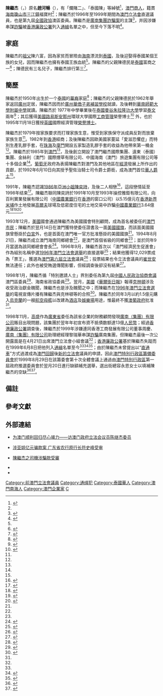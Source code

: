 {{noteTA
|T=zh-hans:陈继杰;zh-hant:陳繼杰;zh-hk:陳繼杰;zh-tw:陳繼杰;zh-mo:陳繼杰;
|1=zh-hans:陈继杰;zh-hant:陳繼杰;zh-hk:陳繼杰;zh-tw:陳繼杰;zh-mo:陳繼杰;
}}
{{Infobox_officeholder
| name = 陳繼杰<br>CHAN Kai Kit, Tommy
| image name = 
| width = 200px
| now = [[澳門立法會_(葡屬澳門)|澳門立法會]]議員
| period = 1996年—1999年
| Sex = 男
| different name = 趙河暢
| party = 澳門經濟民生促進會
| nationality = {{PRT}}<ref name="ICAC" />
| Native place = {{CHN}}[[海南|海南]][[瓊山市|瓊山市]][[三江鎮|三江鎮]]福寶村
| date of birth = {{Birth date and age|year=1950|month=3|day=23}}
| place of birth = 
| educate = [[英國|英國]]國際經濟管理[[榮譽博士|榮譽博士]]<br>[[美國|美國]][[路易斯安那州|路易斯安那州]]環球大學國際[[工商管理|工商管理]][[榮譽博士|榮譽博士]]
}}
'''陳繼杰'''（{{lang-pt|'''CHAN Kai Kit, Tommy'''}}，{{bd|1950年|3月23日}}）原名'''趙河暢'''（{{lang|pt|'''CHIO Ho Cheong'''}}），有「爛賭二」、「泰國陳」等綽號<ref name="one">{{cite news |language=zh-hant|publisher=[[壹週刊|壹週刊]] |date=2002年6月20日 |title=大鱷男友掠水兩億　陳奕詩十年傳奇 }}</ref>，[[澳門|澳門]][[商人|商人]]，籍貫[[海南|海南]][[瓊山市|瓊山市]][[三江鎮|三江鎮]]福寶村<ref name="tintin" />；陳繼杰於1996年至1999年期間為[[澳門立法會_(葡屬澳門)|澳門立法會]]直選議員，也是第九屆[[全國政協|全國政協]]澳區委員。陳繼杰是[[廣南集團|廣南集團詐騙案]]的主謀<ref>{{cite web |language=zh-hant | title=4000在逃贪官形成海外生态圈 |publisher=全球公審江澤民江大聯盟 |date=2005年10月28日 |accessdate=2010年8月13日 |url=http://www.grandtrial.org/GB/newsdetail.php?id=3126 }}</ref>，并因涉嫌串謀[[詐騙|詐騙]]被[[香港廉政公署|香港廉政公署]]列入[[通緝|通緝]]名單之中，但至今下落不明<ref name="ICAC">{{cite web |language=zh-hant | title=被通緝人士 |publisher=香港廉政公署 |accessdate=2010年8月13日 |url=https://www.icac.org.hk/tc/law/wanted/index_id_36.html }}</ref>。

==家庭==
陳繼杰的[[祖父|祖父]]陳六富，因為家贫而冒險由[[海南|海南]]漂流到[[泰國|泰國]]，及後迎娶得泰國某個王族的女兒，因而陳繼杰也擁有泰國王族血統<ref name="tintin" />。陳繼杰的父親陳德民是[[泰國|泰國]]富商之一<ref name="gold">{{cite news |language=zh-hant|publisher=[[蘋果日報|蘋果日報]] |date=1999年6月9日 |title=陳繼杰據說藏身北京 }}</ref>；陳德民有三名兒子，陳繼杰排行第三<ref name="Jovens">{{cite book|language=zh-hant | author=林昶（林富權） |title=澳門菁英錄（第四集） |year=1996 |publisher=澳門出版社 |location=澳門 |isbn=927-853-096-2 }}</ref>。

==簡歷==
陳繼杰於1950年出生於一个[[泰國|泰國]]的[[華裔|華裔]]家庭<ref>{{cite web |language=zh-hant | title= 陈继杰 |publisher=国家数字文化网 |accessdate=2010年8月13日 |url=http://www.ndcnc.gov.cn/datalib/2004/Character/DL/DL-20040302104121 }}</ref>；陳繼杰的父親陳德民於1962年舉家返回[[廣州|廣州]]定居，陳繼杰因而於[[廣州華僑子弟補習學校|廣州華僑子弟補習學校]]就讀，及後轉到[[華南師範大學附屬中學|華南師範大學附屬中學]]就讀。陳繼杰於
1977年中學畢業後在[[泰國|泰國]][[曼谷|曼谷]][[朱拉隆功大學|朱拉隆功大學]]學習[[泰文|泰文]]兩年<ref name="edmund">{{cite news |language=zh-hant|publisher=[[香港商報|香港商報]] |date=1999年6月9日 |title=何厚鏵拒評趙河暢被緝 }}</ref>；其后獲得[[美國|美國]][[路易斯安那州|路易斯安那州]]環球大學國際[[工商管理|工商管理]]榮譽博士<ref name="so">{{cite web |language=zh-cn |title=陈继杰 |publisher=文化蘇州信息網 |accessdate=2010年8月13日 |url=http://www.whsz.gov.cn:8088/datalib/2004/Character/DL/DL-20040302104121/view?searchterm=None }}{{dead link|date=2018年2月 |bot=InternetArchiveBot |fix-attempted=yes }}</ref> 外，也於1995年11月18日獲授[[英國|英國]]國際經濟管理[[榮譽博士|榮譽博士]]。

陳繼杰於1979年按家族要求而打理家族生意，惟受到家族保守派成員反對而放棄家族生意<ref name="Jovens" />。1982年到[[香港|香港]]經商；及後陳繼杰因歐美國家蔓延「愛滋恐懼症」而特別生產乳膠手套，在[[珠海|珠海]]及[[廈門|廈門]]開設五家製造乳膠手套的收益為他帶來第一桶金<ref name="gold" />。陳繼杰於1985年到[[澳門|澳門]]<ref name="one" />，及後創立開設了澳門繼杰國際集團、遠東（泰國）集團、金絲利（澳門）國際煙草有限公司、中國海南（澳門）旅遊集團有限公司等十多個企業<ref name="Mag" />。[[葡萄牙|葡萄牙]]政府為表揚陳繼杰對澳門及其他地區在[[經濟|經濟]]發展上所作出的貢獻，於1992年6月10日向其授予聖佐治騎士司令爵士爵銜，成為澳門首位[[華人|華人]][[爵士|爵士]]<ref name="so" />。

1991年，陳繼杰認識[[亞洲小姐競選|1986年亞洲小姐]][[陳奕詩|陳奕詩]]，及後二人相戀<ref name="Mag">{{cite journal |language=zh-cn |  journal =知音（海外版） |  issue =8 | year =2006}}</ref>，這段戀情延至1998年结束<ref>{{cite web |language=zh-hant | title=亞姐識揀 生活無憂 |publisher=[[東方互動|東方互動]] |accessdate=2010年8月13日 |url=http://orientaldaily.on.cc/cnt/entertainment/20100111/00282_003.html?pubdate=20100111 }}</ref>。陳繼杰聯同陳奕詩於1991年10月至1993年操控雅鉅有限公司，向百利實業發展有限公司（[[中國農業銀行|中國農業銀行]]在[[香港|香港]]的窗口公司）以5.15億元在[[香港|香港]][[新界|新界]][[米埔|米埔]]作土地發展[[高爾夫|高爾夫]]球場及低密度住宅的土地交易中詐騙[[中國農業銀行|中國農業銀行]]3.64億元<ref>{{cite news |language=zh-hant|publisher=[[蘋果日報|蘋果日報]] |date=2002年4月24日 |title=疑誇大米埔地價　向中農銀行詐騙　陳奕詩涉食價三億案開審 }}</ref><ref>{{cite news |language=zh-hant|publisher=[[文汇报_(香港)|文匯報]] |date=2008年4月27日 |accessdate=2010年8月13日 |title=農行告陳繼杰兄長索償 |url=http://paper.wenweipo.com/2008/04/27/HK0804270018.htm }}</ref><ref>{{cite web |language=zh-hant | title=陈奕诗卷入诈骗案 与前男友陈继杰等须赔3.5亿余元 |publisher=新浪網 |date=2006年6月3日 |accessdate=2010年8月13日 |url=http://news.sina.com.cn/o/2006-06-03/06309106857s.shtml }}</ref>。

1993年12月，[[美國|美國]]國會通過陳繼杰為美國國會特別顧問，成為首名被委任的[[澳門市民|澳門市民]]；陳繼杰於翌月14日在澳門獲特使委任證書及一面[[美國國旗|美國國旗]]，而該面美國國旗曾懸掛於[[白宮|白宮]]外，也是首面在澳門唯一官方批准懸掛的美國國旗<ref name="Jovens" />。1994年8月21日，陳繼杰成立澳門海南同鄉總會<ref name="so" />，是澳門首個省級的同鄉會<ref name="Jovens" />；並於同年9月當選為該同鄉總會會長<ref>{{cite news |language=zh-cn|publisher=[[光明日報|光明日報]] |accessdate=2010年8月13日 |title=魂牵梦绕故乡情 |url=http://www.gmw.cn/01gmrb/1998-01/15/GB/17574%5EGM8-1518.htm }}</ref>。1996年9月，陳繼杰首次以「澳門經濟民生促進會」作為組別名稱參選[[1996年澳門立法會選舉|1996年澳門立法會選舉]]的直接選舉<ref>{{cite news |language=zh-hant|publisher=[[澳門日報|澳門日報]] |date=1996年9月7日|title=參見}}</ref>；結果他獲得12,029票成為「票王」，獲選為[[澳門立法會_(葡屬澳門)#第六屆立法會_(1996-99)|澳門第六屆立法會]]議員<ref>{{cite news |language=zh-hant|publisher=[[澳門日報|澳門日報]] |date=1996年9月23日|title=參見}}</ref>；投票結果也令立法會議員的[[崔世安|崔世安]]無法連任；此外也被受賄選傳聞影響，但經調查後卻沒有結果<ref>{{cite news |language=zh-hant|publisher=[[星島日報|星島日報]] |date=1999年6月9日 |title=活躍澳門商場曾傳賄選醜聞 陳繼杰購母艦欲開酒店 }}</ref>。

1998年1月，陳繼杰循「特別邀請人士」界別委任為第九屆[[中國人民政治協商會議|中國人民政治協商會議]]澳門區委員<ref name="tintin">{{cite news |language=zh-hant|publisher=[[天天日報|天天日報]] |date=1999年6月9日 |title=傳為陳奕詩男友澳門立法會議員 陳繼杰擁泰王族血統 }}</ref>、海南省政協委員<ref>{{cite news |language=zh-cn|publisher=[[光明日報|光明日報]] |date=1998年3月9日 |accessdate=2010年8月13日 |title=为澳门顺利回归尽心竭力 |url=http://www.gmw.cn/01gmrb/1998-03/09/GB/17626%5EGM2-0911.htm }}</ref>。翌月，[[美國|美國]]《[[華爾街日報|華爾街日報]]》報導[[比尔·克林顿|克林頓]]涉及收受政治獻金醜聞，陳繼杰也是涉及醜聞之中；而陳繼杰在[[1996年澳門立法會選舉|1996年澳門立法會選舉]]的電視宣傳片播有陳繼杰與克林頓等的合照<ref name="legend">{{cite news |language=zh-hant|publisher=[[蘋果日報|蘋果日報]] |date=1999年9月10日 |title=陳繼杰傳奇 }}</ref>。陳繼杰於同年3月以約1.5億元購入[[烏克蘭|烏克蘭]]的一艘[[航空母艦|航空母艦]]以改建為[[酒店|酒店]]及[[娛樂場|娛樂場]]用途，惟最終不獲[[澳葡政府|澳葡政府]]批准<ref name="legend" />。

1998年11月，[[高盛|高盛]]作為[[廣東省|廣東省]]委任為該省企業的財務顧問發現[[廣南（集團）有限公司|廣南（集團）有限公司]]賬目出現問題，該集團於翌年年初宣布資不抵債数额達13億[[人民幣|人民幣]]；經過[[香港廉政公署|香港廉政公署]]調查後，陳繼杰於1999年涉嫌連同香港工商發展有限公司董事周慶、[[廣南（集團）有限公司|廣南（集團）有限公司]]助理總經理黎瑞華串謀[[詐騙|詐騙]]廣南集團，但陳繼杰最後一次公開露面是在4月21日出席澳門立法會小組會議<ref name="edmund" />；[[香港廉政公署|香港廉政公署]]基於陳繼杰失蹤而在1999年6月8日把他列入[[通緝|通緝]]名單至今{{notetag|1=香港廉政公署曾致函至澳門立法會授權澳門警方拘捕陳繼杰，惟澳門立法會表示該案件於澳門境外發生而沒有足夠理由運用權力，因而沒有接納有關要求<ref name="edmund" />。}}<ref name="ICAC"/><ref>{{cite news |language=zh-hant|publisher=[[中央通訊社|中央通訊社]] |date=1999年6月8日 |title=香港廉署拘捕多名涉嫌詐騙陸資高層人員 }}</ref><ref>{{cite web |language=zh-hant |title=86年和平小姐陳奕詩涉詐騙案被捕 |publisher=[[東方互動|東方互動]] |accessdate=2010年8月13日 |url=http://specials.on.cc/missasia2007/news03.html#13 |archive-url=https://web.archive.org/web/20180731162735/http://specials.on.cc/missasia2007/news03.html#13 |archive-date=2018年7月31日 |dead-url=yes }}</ref>；由於陳繼杰未曾提出以“[[直通車_(政治術語)|直通車]]”方式過渡成為[[澳門回歸|澳門回歸]]後[[澳門立法會_(葡屬澳門)|新的立法會]]議員的申請，因此[[澳門特別行政區籌備委員會|澳門特別行政區籌備委員會]]於1999年8月29日在該籌委會第十次全體會議上通過由[[澳門特別行政區|澳門特別行政區]]第一屆政府推選委員會於翌月20日進行缺額補充選舉，選出街總容永恩女士以填補陳繼杰的空缺<ref>{{cite news |language=zh-hant|publisher=[[成報|成報]] |date=1999年9月10日 |title=男友顯赫澳門商界並任議員 陳繼杰涉另案潛逃 }}</ref><ref>{{cite journal |journal=澳門政府公報 |date=1999年12月20日 |issue=1 |title=第5/1999號行政長官公告《全國人民代表大會澳門特別行政區籌備委員會關於對原澳門最後一屆立法會由選舉產生的議員過渡為澳門特別行政區第一屆立法會議員的資格確認和缺額補充的決定》 |url=http://bo.io.gov.mo/bo/i/1999/01/aviso05_cn.asp#20 |access-date=2010年8月12日 |archive-date=2017年6月30日 |archive-url=https://web.archive.org/web/20170630084151/http://bo.io.gov.mo/bo/i/1999/01/aviso05_cn.asp#20 |dead-url=no }}</ref>。

==備註==
<div class="references-small">
{{NoteFoot}}
</div>

==參考文獻==
<div class="references-small">
<references></references>
</div>

==外部連結==
*{{zh-hans}} [http://www.gmw.cn/01gmrb/1998-03/09/GB/17626%5EGM2-0911.htm 为澳门顺利回归尽心竭力——访澳门政府立法会议员陈继杰委员]
*{{zh-hans}}  [http://news.xinhuanet.com/legal/2007-04/24/content_6020808.htm 涉亚姐亿元骗款案 广东省农行原行长符史峰受审]
*{{zh-hant}}  [http://www.vakiodaily.com/index.php?tn=viewer&ncid=1&nid=117526&dt=20070131%E2%8C%A9=tw 陳繼杰之司機涉騙款受審]
* {{cite web |language=zh-hant | title=一着不慎输掉三大富豪（三） |publisher=二十一品牌網 |accessdate=2010年8月13日 |url=http://www.21brand.com/web5/jingzong3.htm }}
* {{cite web |language=zh-hant | title=17億港幣誘惑的交易 美女、政客、銀行的“三角婚姻” |publisher=青島新聞網（轉自三聯生活周刊）|date=2002年5月23日 |accessdate=2010年8月13日 |url=http://www.qingdaonews.com/big5/content/2002-05/23/content_704466.htm }}

[[Category:前澳門立法會議員|Category:前澳門立法會議員]]
[[Category:通缉犯|Category:通缉犯]]
[[Category:泰國華人|Category:泰國華人]]
[[Category:澳門南海人|Category:澳門南海人]]
[[Category:澳門企業家|Category:澳門企業家]]
[[Category:朱拉隆功大學校友|C]]